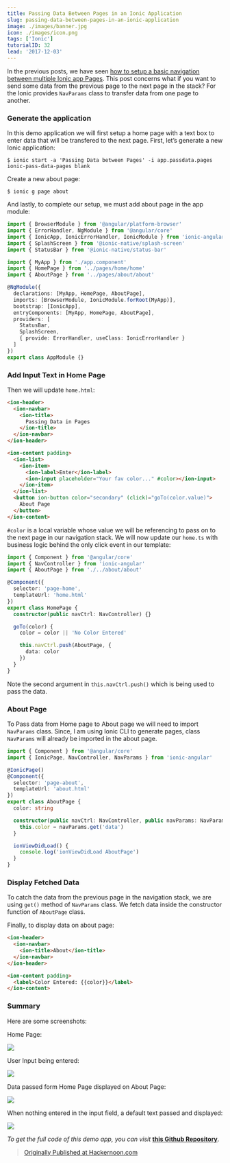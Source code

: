 ```yaml
---
title: Passing Data Between Pages in an Ionic Application
slug: passing-data-between-pages-in-an-ionic-application
image: ./images/banner.jpg
icon: ./images/icon.png
tags: ['Ionic']
tutorialID: 32
lead: '2017-12-03'
---
```


In the previous posts, we have seen [how to setup a basic navigation between multiple Ionic app Pages](https://hackernoon.com/https-medium-com-amanhimself-basic-navigation-in-ionic-applications-ecb199cdf15b). This post concerns what if you want to send some data from the previous page to the next page in the stack? For the Ionic provides `NavParams` class to transfer data from one page to another.

### Generate the application

In this demo application we will first setup a home page with a text box to enter data that will be transfered to the next page. First, let’s generate a new Ionic application:

```shell
$ ionic start -a 'Passing Data between Pages' -i app.passdata.pages ionic-pass-data-pages blank
```

Create a new about page:

```shell
$ ionic g page about
```

And lastly, to complete our setup, we must add about page in the app module:

```ts
import { BrowserModule } from '@angular/platform-browser'
import { ErrorHandler, NgModule } from '@angular/core'
import { IonicApp, IonicErrorHandler, IonicModule } from 'ionic-angular'
import { SplashScreen } from '@ionic-native/splash-screen'
import { StatusBar } from '@ionic-native/status-bar'

import { MyApp } from './app.component'
import { HomePage } from '../pages/home/home'
import { AboutPage } from '../pages/about/about'

@NgModule({
  declarations: [MyApp, HomePage, AboutPage],
  imports: [BrowserModule, IonicModule.forRoot(MyApp)],
  bootstrap: [IonicApp],
  entryComponents: [MyApp, HomePage, AboutPage],
  providers: [
    StatusBar,
    SplashScreen,
    { provide: ErrorHandler, useClass: IonicErrorHandler }
  ]
})
export class AppModule {}
```

### Add Input Text in Home Page

Then we will update `home.html`:

```html
<ion-header>
  <ion-navbar>
    <ion-title>
      Passing Data in Pages
    </ion-title>
  </ion-navbar>
</ion-header>

<ion-content padding>
  <ion-list>
    <ion-item>
      <ion-label>Enter</ion-label>
      <ion-input placeholder="Your fav color..." #color></ion-input>
    </ion-item>
  </ion-list>
  <button ion-button color="secondary" (click)="goTo(color.value)">
    About Page
  </button>
</ion-content>
```

`#color` is a local variable whose value we will be referencing to pass on to the next page in our navigation stack. We will now update our `home.ts` with business logic behind the only click event in our template:

```ts
import { Component } from '@angular/core'
import { NavController } from 'ionic-angular'
import { AboutPage } from './../about/about'

@Component({
  selector: 'page-home',
  templateUrl: 'home.html'
})
export class HomePage {
  constructor(public navCtrl: NavController) {}

  goTo(color) {
    color = color || 'No Color Entered'

    this.navCtrl.push(AboutPage, {
      data: color
    })
  }
}
```

Note the second argument in `this.navCtrl.push()` which is being used to pass the data.

### About Page

To Pass data from Home page to About page we will need to import `NavParams` class. Since, I am using Ionic CLI to generate pages, class `NavParams` will already be imported in the about page.

```ts
import { Component } from '@angular/core'
import { IonicPage, NavController, NavParams } from 'ionic-angular'

@IonicPage()
@Component({
  selector: 'page-about',
  templateUrl: 'about.html'
})
export class AboutPage {
  color: string

  constructor(public navCtrl: NavController, public navParams: NavParams) {
    this.color = navParams.get('data')
  }

  ionViewDidLoad() {
    console.log('ionViewDidLoad AboutPage')
  }
}
```

### Display Fetched Data

To catch the data from the previous page in the navigation stack, we are using `get()` method of `NavParams` class. We fetch data inside the constructor function of `AboutPage` class.

Finally, to display data on about page:

```html
<ion-header>
  <ion-navbar>
    <ion-title>About</ion-title>
  </ion-navbar>
</ion-header>

<ion-content padding>
  <label>Color Entered: {{color}}</label>
</ion-content>
```

### Summary

Here are some screenshots:

Home Page:

![](https://cdn-images-1.medium.com/max/800/0*eftZuH7QmZQqs4-Y.png)

User Input being entered:

![](https://cdn-images-1.medium.com/max/800/0*g25oMDTJV3TS7mTB.png)

Data passed form Home Page displayed on About Page:

![](https://cdn-images-1.medium.com/max/800/0*ay_xx0zGGCDDuXXY.png)

When nothing entered in the input field, a default text passed and displayed:

![](https://cdn-images-1.medium.com/max/800/0*5lhp42R9R5pQVjSi.png)

_To get the full code of this demo app, you can visit_ [**this Github Repository**](https://github.com/amandeepmittal/ionic-pass-data-pages).

> [Originally Published at Hackernoon.com](https://medium.com/hackernoon/passing-data-between-pages-in-an-ionic-application-129b387c93b8)
